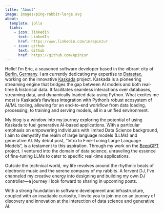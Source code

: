 ```yaml
---
title: "About"
image: images/ping-rabbit-large.svg
about:
  template: jolla
  links:
    - icon: linkedin
      text: LinkedIn
      href: https://www.linkedin.com/in/epinzur
    - icon: github
      text: Github
      href: https://github.com/epinzur
---
```


Hello! I’m Eric, a seasoned software developer based in the vibrant city of [Berlin, Germany](https://maps.app.goo.gl/iZ9ZP9gTjubpZ4zS8). I am currently dedicating my expertise to [Datastax](https://www.datastax.com/), working on the innovative [Kaskada](https://kaskada.io/) project. Kaskada is a pioneering streaming engine that bridges the gap between AI models and both real-time & historical data. It facilitates seamless interactions over databases, streaming data, and dynamically loaded data using Python. What excites me most is Kaskada’s flawless integration with Python’s robust ecosystem of AI/ML tooling, allowing for an end-to-end workflow from data loading, processing, to training and serving models, all in a unified environment.

My blog is a window into my journey exploring the potential of using Kaskada to fuel generative AI-based applications. With a particular emphasis on empowering individuals with limited Data Science background, I aim to demystify the realm of large language models (LLMs) and generative AI. My debut post, "Intro to Fine-Tuning Large Language Models", is a testament to this aspiration. Through my work on the [BeepGPT](https://github.com/kaskada-ai/beep-gpt) project, I ventured into the domain of data science, unraveling the essence of fine-tuning LLMs to cater to specific real-time applications.

Outside the technical world, my life revolves around the rhythmic beats of electronic music and the serene company of my rabbits. A fervent DJ, I’ve channeled my creative energy into designing and building my own DJ controller—a journey I look forward to sharing in upcoming posts.

With a strong foundation in software development and infrastructure, coupled with an insatiable curiosity, I invite you to join me on an journey of discovery and innovation at the interection of data science and generative AI.
